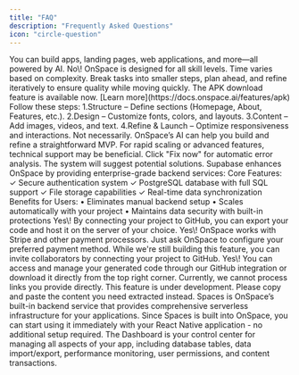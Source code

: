 ```yaml
---
title: "FAQ"
description: "Frequently Asked Questions"
icon: "circle-question"
---
```


<AccordionGroup>
  <Accordion title="What can I build with OnSpace?">
    You can build apps, landing pages, web applications, and more—all powered by AI.
  </Accordion>
  <Accordion title="Do I need coding experience to build an app?">
    No\! OnSpace is designed for all skill levels.
  </Accordion>
  <Accordion title="How long does it take to build a full-stack app?">
    Time varies based on complexity. Break tasks into smaller steps, plan ahead, and refine iteratively to ensure quality while moving quickly.
  </Accordion>
  <Accordion title="How can I download APK?">
    The APK download feature is available now. [Learn more](https://docs.onspace.ai/features/apk)
  </Accordion>
  <Accordion title="How do I build my website with OnSpace?">
    Follow these steps:
    1.Structure – Define sections (Homepage, About, Features, etc.).
    2.Design – Customize fonts, colors, and layouts.
    3.Content – Add images, videos, and text.
    4.Refine & Launch – Optimize responsiveness and interactions.
  </Accordion>
  <Accordion title="Do I need a CTO for my MVP?">
    Not necessarily. OnSpace’s AI can help you build and refine a straightforward MVP. For rapid scaling or advanced features, technical support may be beneficial.
  </Accordion>
  <Accordion title="What should I do if I encounter an issue with OnSpace?">
    Click "Fix now" for automatic error analysis. The system will suggest potential solutions.
  </Accordion>
  <Accordion title="What is Supabase and how does it help OnSpace users?">
    Supabase enhances OnSpace by providing enterprise-grade backend services:
    Core Features:
    ✓ Secure authentication system
    ✓ PostgreSQL database with full SQL support
    ✓ File storage capabilities
    ✓ Real-time data synchronization
    Benefits for Users:
    • Eliminates manual backend setup
    • Scales automatically with your project
    • Maintains data security with built-in protections
  </Accordion>
  <Accordion title="Can I export my project and host it somewhere else?">
    Yes\! By connecting your project to GitHub, you can export your code and host it on the server of your choice.
  </Accordion>
  <Accordion title="Can I add payment systems?">
    Yes\! OnSpace works with Stripe and other payment processors. Just ask OnSpace to configure your preferred payment method.
  </Accordion>
  <Accordion title="Can I invite others to work on my project with me?">
    While we're still building this feature, you can invite collaborators by connecting your project to GitHub.
  </Accordion>
  <Accordion title="Can I download the code OnSpace generates?">
    Yes\! You can access and manage your generated code through our GitHub integration or download it directly from the top right corner.
  </Accordion>
  <Accordion title="Can I provide a link for you to extract content from?">
    Currently, we cannot process links you provide directly. This feature is under development. Please copy and paste the content you need extracted instead.
  </Accordion>
  <Accordion title="What is Spaces?">
    Spaces is OnSpace’s built-in backend service that provides comprehensive serverless infrastructure for your applications.
  </Accordion>
  <Accordion title="How do I start using Spaces?">
Since Spaces is built into OnSpace, you can start using it immediately with your React Native application - no additional setup required.
  </Accordion>
  <Accordion title="What can I do in the Dashboard?">
    The Dashboard is your control center for managing all aspects of your app, including database tables, data import/export, performance monitoring, user permissions, and content transactions.
  </Accordion>
</AccordionGroup>